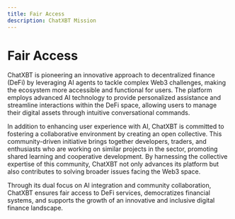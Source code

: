 ```yaml
---
title: Fair Access
description: ChatXBT Mission
---
```


# Fair Access

ChatXBT is pioneering an innovative approach to decentralized finance (DeFi) by leveraging AI agents to tackle complex Web3 challenges, making the ecosystem more accessible and functional for users. The platform employs advanced AI technology to provide personalized assistance and streamline interactions within the DeFi space, allowing users to manage their digital assets through intuitive conversational commands.

In addition to enhancing user experience with AI, ChatXBT is committed to fostering a collaborative environment by creating an open collective. This community-driven initiative brings together developers, traders, and enthusiasts who are working on similar projects in the sector, promoting shared learning and cooperative development. By harnessing the collective expertise of this community, ChatXBT not only advances its platform but also contributes to solving broader issues facing the Web3 space.

Through its dual focus on AI integration and community collaboration, ChatXBT ensures fair access to DeFi services, democratizes financial systems, and supports the growth of an innovative and inclusive digital finance landscape.
